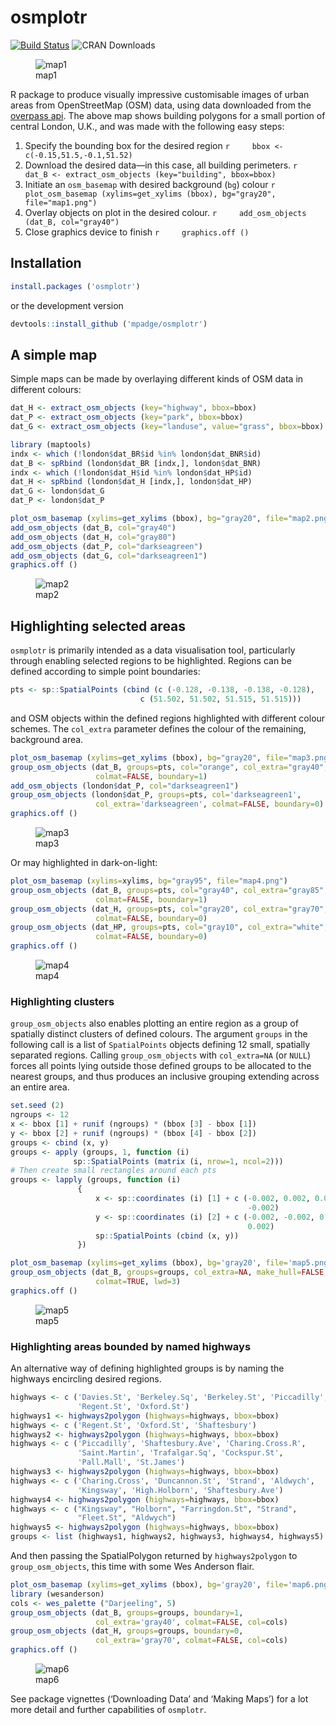 # osmplotr 
[![Build Status](https://travis-ci.org/mpadge/osmplotr.svg?branch=master)](https://travis-ci.org/mpadge/osmplotr)
![CRAN Downloads](http://cranlogs.r-pkg.org/badges/osmplotr)

![map1](./figure/map1.png)

R package to produce visually impressive customisable images of urban areas from
OpenStreetMap (OSM) data, using data downloaded from the 
[overpass api](http://overpass-api.de/). The above map shows building polygons
for a small portion of central London, U.K., and was made with the following
easy steps:


1. Specify the bounding box for the desired region
    ```r
    bbox <- c(-0.15,51.5,-0.1,51.52) 
    ```
2. Download the desired data---in this case, all building perimeters.
    ```r
    dat_B <- extract_osm_objects (key="building", bbox=bbox)
    ```
3. Initiate an `osm_basemap` with desired background (`bg`) colour
    ```r
    plot_osm_basemap (xylims=get_xylims (bbox), bg="gray20", file="map1.png")
    ```
4. Overlay objects on plot in the desired colour.
    ```r
    add_osm_objects (dat_B, col="gray40")
    ```
5. Close graphics device to finish
    ```r
    graphics.off ()
    ```

## Installation

```r
install.packages ('osmplotr')
```
or the development version
```r
devtools::install_github ('mpadge/osmplotr')
```

## A simple map

Simple maps can be made by overlaying different kinds of OSM data in different
colours:
```r
dat_H <- extract_osm_objects (key="highway", bbox=bbox)
dat_P <- extract_osm_objects (key="park", bbox=bbox)
dat_G <- extract_osm_objects (key="landuse", value="grass", bbox=bbox)
```
```r
library (maptools)
indx <- which (!london$dat_BR$id %in% london$dat_BNR$id)
dat_B <- spRbind (london$dat_BR [indx,], london$dat_BNR)
indx <- which (!london$dat_H$id %in% london$dat_HP$id)
dat_H <- spRbind (london$dat_H [indx,], london$dat_HP)
dat_G <- london$dat_G
dat_P <- london$dat_P
```
```r
plot_osm_basemap (xylims=get_xylims (bbox), bg="gray20", file="map2.png")
add_osm_objects (dat_B, col="gray40")
add_osm_objects (dat_H, col="gray80")
add_osm_objects (dat_P, col="darkseagreen")
add_osm_objects (dat_G, col="darkseagreen1")
graphics.off ()
```

![map2](./figure/map2.png)

## Highlighting selected areas

`osmplotr` is primarily intended as a data visualisation tool, particularly
through enabling selected regions to be highlighted. Regions can be defined
according to simple point boundaries:

```r
pts <- sp::SpatialPoints (cbind (c (-0.128, -0.138, -0.138, -0.128),
                             c (51.502, 51.502, 51.515, 51.515)))
```
and OSM objects within the defined regions highlighted with different colour
schemes. The `col_extra` parameter defines the colour of the remaining,
background area.
```r
plot_osm_basemap (xylims=get_xylims (bbox), bg="gray20", file="map3.png")
group_osm_objects (dat_B, groups=pts, col="orange", col_extra="gray40", 
                   colmat=FALSE, boundary=1)
add_osm_objects (london$dat_P, col="darkseagreen1")
group_osm_objects (london$dat_P, groups=pts, col='darkseagreen1',
                   col_extra='darkseagreen', colmat=FALSE, boundary=0)
graphics.off ()
```
![map3](./figure/map3.png)

Or may highlighted in dark-on-light:
```r
plot_osm_basemap (xylims=xylims, bg="gray95", file="map4.png")
group_osm_objects (dat_B, groups=pts, col="gray40", col_extra="gray85",
                   colmat=FALSE, boundary=1)
group_osm_objects (dat_H, groups=pts, col="gray20", col_extra="gray70",
                   colmat=FALSE, boundary=0)
group_osm_objects (dat_HP, groups=pts, col="gray10", col_extra="white",
                   colmat=FALSE, boundary=0)
graphics.off ()
```
![map4](./figure/map4.png)

### Highlighting clusters

`group_osm_objects` also enables plotting an entire region as a group of
spatially distinct clusters of defined colours. The argument `groups` in the
following call is a list of `SpatialPoints` objects defining 12 small, spatially
separated regions.  Calling `group_osm_objects` with `col_extra=NA` (or `NULL`)
forces all points lying outside those defined groups to be allocated to the
nearest groups, and thus produces an inclusive grouping extending across an
entire area.

```r
set.seed (2)
ngroups <- 12
x <- bbox [1] + runif (ngroups) * (bbox [3] - bbox [1])
y <- bbox [2] + runif (ngroups) * (bbox [4] - bbox [2])
groups <- cbind (x, y)
groups <- apply (groups, 1, function (i) 
              sp::SpatialPoints (matrix (i, nrow=1, ncol=2)))
# Then create small rectangles around each pts
groups <- lapply (groups, function (i)
               {
                   x <- sp::coordinates (i) [1] + c (-0.002, 0.002, 0.002,
                                                     -0.002)
                   y <- sp::coordinates (i) [2] + c (-0.002, -0.002, 0.002,
                                                     0.002)
                   sp::SpatialPoints (cbind (x, y))
               })
```
```r
plot_osm_basemap (xylims=get_xylims (bbox), bg='gray20', file='map5.png')
group_osm_objects (dat_B, groups=groups, col_extra=NA, make_hull=FALSE,
                   colmat=TRUE, lwd=3)
graphics.off ()
```
![map5](./figure/map5.png)

### Highlighting areas bounded by named highways

An alternative way of defining highlighted groups is by naming the highways
encircling desired regions.
```r
highways <- c ('Davies.St', 'Berkeley.Sq', 'Berkeley.St', 'Piccadilly',
               'Regent.St', 'Oxford.St')
highways1 <- highways2polygon (highways=highways, bbox=bbox)
highways <- c ('Regent.St', 'Oxford.St', 'Shaftesbury')
highways2 <- highways2polygon (highways=highways, bbox=bbox)
highways <- c ('Piccadilly', 'Shaftesbury.Ave', 'Charing.Cross.R',
               'Saint.Martin', 'Trafalgar.Sq', 'Cockspur.St',
               'Pall.Mall', 'St.James')
highways3 <- highways2polygon (highways=highways, bbox=bbox)
highways <- c ('Charing.Cross', 'Duncannon.St', 'Strand', 'Aldwych',
               'Kingsway', 'High.Holborn', 'Shaftesbury.Ave')
highways4 <- highways2polygon (highways=highways, bbox=bbox)
highways <- c ("Kingsway", "Holborn", "Farringdon.St", "Strand",
               "Fleet.St", "Aldwych")
highways5 <- highways2polygon (highways=highways, bbox=bbox)
groups <- list (highways1, highways2, highways3, highways4, highways5)
```
And then passing the SpatialPolygon returned by `highways2polygon` to
`group_osm_objects`, this time with some Wes Anderson flair.
```r
plot_osm_basemap (xylims=get_xylims (bbox), bg='gray20', file='map6.png')
library (wesanderson)
cols <- wes_palette ("Darjeeling", 5) 
group_osm_objects (dat_B, groups=groups, boundary=1,
                   col_extra='gray40', colmat=FALSE, col=cols)
group_osm_objects (dat_H, groups=groups, boundary=0,
                   col_extra='gray70', colmat=FALSE, col=cols)
graphics.off ()
```
![map6](./figure/map6.png)

See package vignettes ('Downloading Data' and 'Making Maps') for a lot more
detail and further capabilities of `osmplotr`.

